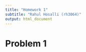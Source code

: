 ```yaml
---
title: "Homework 1"
subtitle: "Rahul Hosalli (rh3064)"
output: html_document
---
```


# Problem 1

```r

```
